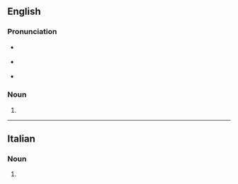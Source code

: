 ==English==

===Pronunciation===
* {{a|UK}} {{IPA|/ɡɹɪˈsiːnɪ/|lang=en}}
* {{a|US}} {{IPA|/ɡɹəˈsini/|lang=en}}
* {{rhymes|iːni|lang=en}}

===Noun===
{{head|en|noun form}}

# {{plural of|grissino|lang=en}}

----

==Italian==

===Noun===
{{head|it|noun plural form|g=m}}

# {{plural of|grissino|lang=it}}